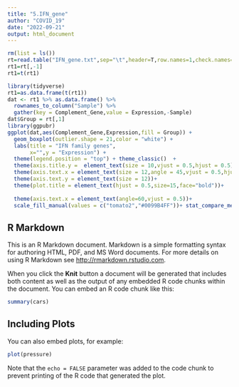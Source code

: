 ---
title: "5.IFN_gene"
author: "COVID_19"
date: "2022-09-21"
output: html_document
---

```{r setup, include=FALSE}
rm(list = ls())
rt=read.table("IFN_gene.txt",sep="\t",header=T,row.names=1,check.names=F)   
rt1=rt[,-1]
rt1=t(rt1)

library(tidyverse)
rt1=as.data.frame(t(rt1))
dat <- rt1 %>% as.data.frame() %>%
  rownames_to_column("Sample") %>% 
  gather(key = Complement_Gene,value = Expression,-Sample)
dat$Group = rt[,1]
library(ggpubr)
ggplot(dat,aes(Complement_Gene,Expression,fill = Group)) + 
  geom_boxplot(outlier.shape = 21,color = "white") + 
  labs(title = "IFN family genes", 
       x="",y = "Expression") +
  theme(legend.position = "top") + theme_classic()  + 
  theme(axis.title.y =  element_text(size = 10,vjust = 0.5,hjust = 0.5))+
  theme(axis.text.x = element_text(size = 12,angle = 45,vjust = 0.5,hjust = 0.5))+
  theme(axis.text.y = element_text(size = 12))+
  theme(plot.title = element_text(hjust = 0.5,size=15,face="bold"))+
  
  theme(axis.text.x = element_text(angle=60,vjust = 0.5))+
  scale_fill_manual(values = c("tomato2","#0099B4FF"))+ stat_compare_means(aes(group = Group,label = ..p.signif..),method = "wilcox.test")

```

## R Markdown

This is an R Markdown document. Markdown is a simple formatting syntax for authoring HTML, PDF, and MS Word documents. For more details on using R Markdown see <http://rmarkdown.rstudio.com>.

When you click the **Knit** button a document will be generated that includes both content as well as the output of any embedded R code chunks within the document. You can embed an R code chunk like this:

```{r cars}
summary(cars)
```

## Including Plots

You can also embed plots, for example:

```{r pressure, echo=FALSE}
plot(pressure)
```

Note that the `echo = FALSE` parameter was added to the code chunk to prevent printing of the R code that generated the plot.
